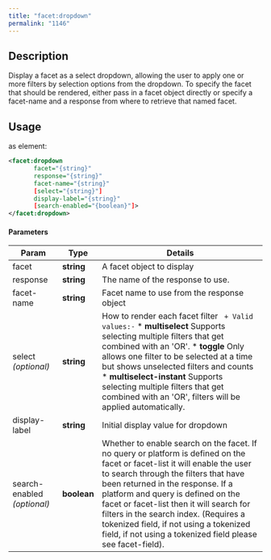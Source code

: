 ```yaml
---
title: "facet:dropdown"
permalink: "1146"
---
```


## Description

Display a facet as a select dropdown, allowing the user to apply one or
more filters by selection options from the dropdown. To specify the
facet that should be rendered, either pass in a facet object directly or
specify a facet-name and a response from where to retrieve that named
facet.

## Usage

as element:

```xml
<facet:dropdown
       facet="{string}"
       response="{string}"
       facet-name="{string}"
       [select="{string}"]
       display-label="{string}"
       [search-enabled="{boolean}"]>
</facet:dropdown>
```

#### Parameters

| Param | Type | Details |
| --- | --- | --- |
| facet | **string** | A facet object to display |
| response | **string** | The name of the response to use. |
| facet-name | **string** | Facet name to use from the response object |
| select  *(optional)* | **string** | How to render each facet filter  ```  + Valid values:- ```  * **multiselect**  Supports selecting multiple filters that get combined with an 'OR'. * **toggle**  Only allows one filter to be selected at a time but shows unselected filters and counts * **multiselect-instant**  Supports selecting multiple filters that get combined with an 'OR', filters will be applied automatically. |
| display-label | **string** | Initial display value for dropdown |
| search-enabled  *(optional)* | **boolean** | Whether to enable search on the facet. If no query or platform is defined on the facet or facet-list it will enable the user to search through the filters that have been returned in the response. If a platform and query is defined on the facet or facet-list then it will search for filters in the search index. (Requires a tokenized field, if not using a tokenized field, if not using a tokenized field please see facet-field). |